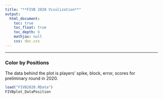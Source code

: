 ```yaml
---
title: "**FIVB 2020 Visulization**"
output:
  html_document:
    toc: true
    toc_float: true
    toc_depth: 6
    mathjax: null
    css: doc.css
---
```


****

### **Color by Positions**

The data behind the plot is players' spike, block, error, scores for preliminary round in 2020.


```r
load("FIVB2020.RData")
FIVBplot_DataPosition
```
